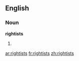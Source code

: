 ==English==

===Noun===
'''rightists'''

# {{plural of|[[rightist]]}}

[[ar:rightists]]
[[fr:rightists]]
[[zh:rightists]]